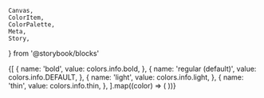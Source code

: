    Canvas,
    ColorItem,
    ColorPalette,
    Meta,
    Story,
} from '@storybook/blocks'


<Meta title="Colors/Info" />

<ColorPalette>
    {[
        {
            name: 'bold',
            value: colors.info.bold,
        },
        {
            name: 'regular (default)',
            value: colors.info.DEFAULT,
        },
        {
            name: 'light',
            value: colors.info.light,
        },
        {
            name: 'thin',
            value: colors.info.thin,
        },
    ].map((color) => (
        <ColorItem
            key={color.title}
            title={color.name}
            colors={{ [color.name]: color.value }}
        />
    ))}
</ColorPalette>
